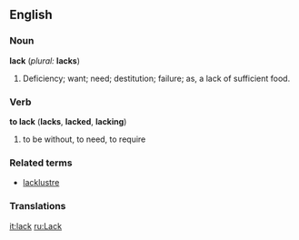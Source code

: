 ==English==

===Noun===

'''lack''' (''plural:'' '''lacks''')

<!--#Blame; cause of blame; fault; crime; offense. -->
#Deficiency; want; need; destitution; failure; as, a lack of sufficient food.

===Verb===
'''to lack''' ('''lacks''', '''lacked''', '''lacking''')
#to be without, to need, to require

===Related terms===

*[[lacklustre]]

===Translations===

[[it:lack]]
[[ru:Lack]]